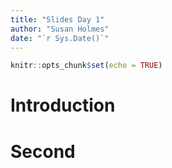 ```yaml
---
title: "Slides Day 1"
author: "Susan Holmes"
date: "`r Sys.Date()`"
---
```


```r
knitr::opts_chunk$set(echo = TRUE)
```


# Introduction



# Second


